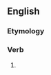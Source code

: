 ==English==

===Etymology===
{{suffix|en|fire|eth}}

===Verb===
{{head|en|verb form}}

# {{en-archaic third-person singular of|fire}}